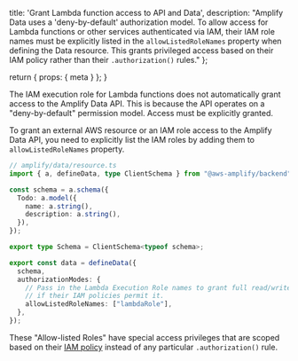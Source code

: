   title: 'Grant Lambda function access to API and Data',
  description: "Amplify Data uses a 'deny-by-default' authorization model. To allow access for Lambda functions or other services authenticated via IAM, their IAM role names must be explicitly listed in the `allowListedRoleNames` property when defining the Data resource. This grants privileged access based on their IAM policy rather than their `.authorization()` rules."
};

  return {
    props: {
      meta
    }
  };
}

The IAM execution role for Lambda functions does not automatically grant access to the Amplify Data API. This is because the API operates on a "deny-by-default" permission model. Access must be explicitly granted.

To grant an external AWS resource or an IAM role access to the Amplify Data API, you need to explicitly list the IAM roles by adding them to `allowListedRoleNames` property.

```ts title="amplify/data/resource.ts"
// amplify/data/resource.ts
import { a, defineData, type ClientSchema } from "@aws-amplify/backend";

const schema = a.schema({
  Todo: a.model({
    name: a.string(),
    description: a.string(),
  }),
});

export type Schema = ClientSchema<typeof schema>;

export const data = defineData({
  schema,
  authorizationModes: {
    // Pass in the Lambda Execution Role names to grant full read/write access to the API
    // if their IAM policies permit it.
    allowListedRoleNames: ["lambdaRole"],
  },
});
```

These "Allow-listed Roles" have special access privileges that are scoped based on their [IAM policy](https://docs.aws.amazon.com/appsync/latest/devguide/security-authz.html#aws-iam-authorization) instead of any particular `.authorization()` rule.
